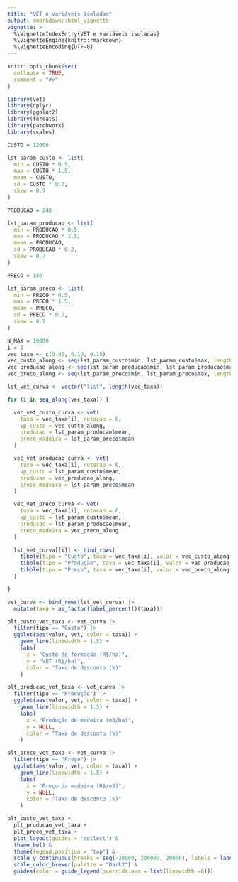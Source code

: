 ```yaml
---
title: "VET e variáveis isoladas"
output: rmarkdown::html_vignette
vignette: >
  %\VignetteIndexEntry{VET e variáveis isoladas}
  %\VignetteEngine{knitr::rmarkdown}
  %\VignetteEncoding{UTF-8}
---
```


```r
knitr::opts_chunk$set(
  collapse = TRUE,
  comment = "#>"
)
```

```r
library(vet)
library(dplyr)
library(ggplot2)
library(forcats)
library(patchwork)
library(scales)
```

```r
CUSTO = 12000

lst_param_custo <- list(
  min = CUSTO * 0.5,
  max = CUSTO * 1.5,
  mean = CUSTO,
  sd = CUSTO * 0.2,
  skew = 0.7
)

PRODUCAO = 240

lst_param_producao <- list(
  min = PRODUCAO * 0.5,
  max = PRODUCAO * 1.5,
  mean = PRODUCAO,
  sd = PRODUCAO * 0.2,
  skew = 0.7
)

PRECO = 150

lst_param_preco <- list(
  min = PRECO * 0.5,
  max = PRECO * 1.5,
  mean = PRECO,
  sd = PRECO * 0.2,
  skew = 0.7
)
```


```r
N_MAX = 10000
i = 1
vec_taxa <- c(0.05, 0.10, 0.15)
vec_custo_along <- seq(lst_param_custo$min, lst_param_custo$max, length.out = N_MAX)
vec_producao_along <- seq(lst_param_producao$min, lst_param_producao$max, length.out = N_MAX)
vec_preco_along <- seq(lst_param_preco$min, lst_param_preco$max, length.out = N_MAX)

lst_vet_curva <- vector("list", length(vec_taxa))

for (i in seq_along(vec_taxa)) {

  vec_vet_custo_curva <- vet(
    taxa = vec_taxa[i], rotacao = 6,
    vp_custo = vec_custo_along,
    producao = lst_param_producao$mean,
    preco_madeira = lst_param_preco$mean
  )

  vec_vet_producao_curva <- vet(
    taxa = vec_taxa[i], rotacao = 6,
    vp_custo = lst_param_custo$mean,
    producao = vec_producao_along,
    preco_madeira = lst_param_preco$mean
  )

  vec_vet_preco_curva <- vet(
    taxa = vec_taxa[i], rotacao = 6,
    vp_custo = lst_param_custo$mean,
    producao = lst_param_producao$mean,
    preco_madeira = vec_preco_along
  )

  lst_vet_curva[[i]] <- bind_rows(
    tibble(tipo = "Custo", taxa = vec_taxa[i], valor = vec_custo_along, vet = vec_vet_custo_curva),
    tibble(tipo = "Produção", taxa = vec_taxa[i], valor = vec_producao_along, vet = vec_vet_producao_curva),
    tibble(tipo = "Preço", taxa = vec_taxa[i], valor = vec_preco_along, vet = vec_vet_preco_curva)
  )

}

vet_curva <- bind_rows(lst_vet_curva) |> 
  mutate(taxa = as_factor(label_percent()(taxa)))

```

```r
plt_custo_vet_taxa <- vet_curva |> 
  filter(tipo == "Custo") |> 
  ggplot(aes(valor, vet, color = taxa)) +
    geom_line(linewidth = 1.5) +
    labs(
      x = "Custo de formação (R$/ha)",
      y = "VET (R$/ha)",
      color = "Taxa de desconto (%)"
    )

plt_producao_vet_taxa <- vet_curva |> 
  filter(tipo == "Produção") |> 
  ggplot(aes(valor, vet, color = taxa)) +
    geom_line(linewidth = 1.5) +
    labs(
      x = "Produção de madeira (m3/ha)",
      y = NULL,
      color = "Taxa de desconto (%)"
    )

plt_preco_vet_taxa <- vet_curva |> 
  filter(tipo == "Preço") |> 
  ggplot(aes(valor, vet, color = taxa)) +
    geom_line(linewidth = 1.5) +
    labs(
      x = "Preço da madeira (R$/m3)",
      y = NULL,
      color = "Taxa de desconto (%)"
    )

plt_custo_vet_taxa +
  plt_producao_vet_taxa +
  plt_preco_vet_taxa +
  plot_layout(guides = 'collect') &
  theme_bw() &
  theme(legend.position = "top") &
  scale_y_continuous(breaks = seq(-20000, 200000, 20000), labels = label_number_auto(), limits = range(vet_curva$vet)) &
  scale_color_brewer(palette = "Dark2") &
  guides(color = guide_legend(override.aes = list(linewidth =6)))

```


